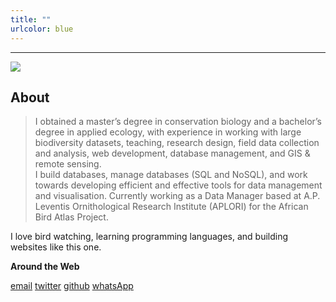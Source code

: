 ```yaml
---
title: ""
urlcolor: blue
---
```


----

![](field.jpg)

## About


>I obtained a master’s degree in conservation biology and a bachelor’s degree in applied ecology, with experience in working with large biodiversity datasets, teaching, research design, field data collection and analysis, web development, database management, and GIS & remote sensing.
<br> I build databases, manage databases (SQL and NoSQL), and work towards developing efficient and effective tools for data management and visualisation. Currently working as a Data Manager based at A.P. Leventis Ornithological Research Institute (APLORI) for the African Bird Atlas Project.


I love bird watching, learning programming languages, and building websites like this one.  



__Around the Web__

<a href="mailto:adamubello001@gmail.com" class="ion-email" title="email">email</a>  <a href="https://twitter.com/BelloDanmallam1?s=08" class="ion-social-twitter" title="twitter">twitter</a>   <a href="https://github.com/bdanmallam" class="ion-social-github" title="GitHub">github</a>  <a href="https://api.whatsapp.com/send?phone=2348038175878&text=Hi%20Bello" class="fa fa-whatsapp" title="WhatsApp">whatsApp</a>
  